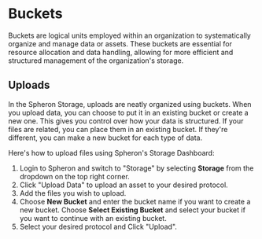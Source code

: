 
# Buckets

Buckets are logical units employed within an organization to systematically organize and manage data or assets.
These buckets are essential for resource allocation and data handling, allowing for more efficient and structured
management of the organization's storage.

## Uploads

In the Spheron Storage, uploads are neatly organized using buckets. When you upload data, you can choose to
put it in an existing bucket or create a new one. This gives you control over how your data is structured. If your
files are related, you can place them in an existing bucket. If they're different, you can make a new bucket for each
type of data.

Here's how to upload files using Spheron's Storage Dashboard:

1. Login to Spheron and switch to "Storage" by selecting **Storage** from the dropdown on the top right corner.
2. Click "Upload Data" to upload an asset to your desired protocol.
3. Add the files you wish to upload.
4. Choose **New Bucket** and enter the bucket name if you want to create a new bucket. Choose **Select Existing Bucket** and select your bucket if you want to continue with an existing bucket.
5. Select your desired protocol and Click "Upload".

<Navigation name="Buckets" />
